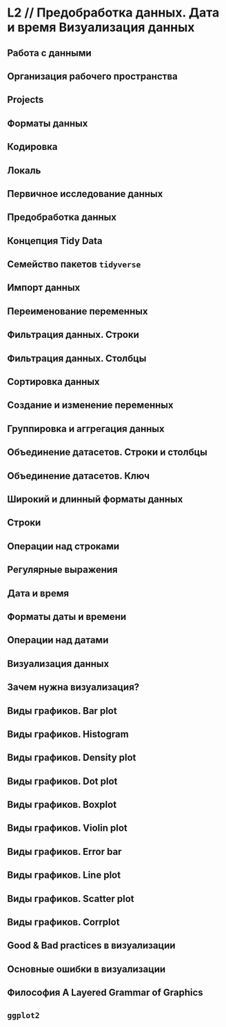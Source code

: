 # L2 // Предобработка данных. Дата и время Визуализация данных

## Работа с данными

## Организация рабочего пространства

## Projects

## Форматы данных

## Кодировка

## Локаль

## Первичное исследование данных



## Предобработка данных

## Концепция Tidy Data

## Семейство пакетов `tidyverse`

## Импорт данных

## Переименование переменных

## Фильтрация данных. Строки

## Фильтрация данных. Столбцы

## Сортировка данных

## Создание и изменение переменных

## Группировка и аггрегация данных

## Объединение датасетов. Строки и столбцы

## Объединение датасетов. Ключ

## Широкий и длинный форматы данных



## Строки

## Операции над строками

## Регулярные выражения

## Дата и время

## Форматы даты и времени

## Операции над датами



## Визуализация данных

## Зачем нужна визуализация?

## Виды графиков. Bar plot
## Виды графиков. Histogram
## Виды графиков. Density plot
## Виды графиков. Dot plot
## Виды графиков. Boxplot
## Виды графиков. Violin plot
## Виды графиков. Error bar
## Виды графиков. Line plot
## Виды графиков. Scatter plot
## Виды графиков. Corrplot

## Good & Bad practices в визуализации
## Основные ошибки в визуализации
## Философия A Layered Grammar of Graphics
## `ggplot2`



